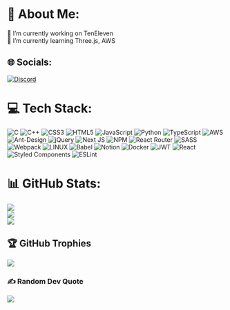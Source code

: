 # 💫 About Me:

🔭 I’m currently working on TenEleven  
🌱 I’m currently learning Three.js, AWS

## 🌐 Socials:

[![Discord](https://img.shields.io/badge/Discord-%237289DA.svg?logo=discord&logoColor=white)](https://discord.gg/zakk#7003)

# 💻 Tech Stack:

![C](https://img.shields.io/badge/c-%2300599C.svg?style=for-the-badge&logo=c&logoColor=white) ![C++](https://img.shields.io/badge/c++-%2300599C.svg?style=for-the-badge&logo=c%2B%2B&logoColor=white) ![CSS3](https://img.shields.io/badge/css3-%231572B6.svg?style=for-the-badge&logo=css3&logoColor=white) ![HTML5](https://img.shields.io/badge/html5-%23E34F26.svg?style=for-the-badge&logo=html5&logoColor=white) ![JavaScript](https://img.shields.io/badge/javascript-%23323330.svg?style=for-the-badge&logo=javascript&logoColor=%23F7DF1E) ![Python](https://img.shields.io/badge/python-3670A0?style=for-the-badge&logo=python&logoColor=ffdd54) ![TypeScript](https://img.shields.io/badge/typescript-%23007ACC.svg?style=for-the-badge&logo=typescript&logoColor=white) ![AWS](https://img.shields.io/badge/AWS-%23FF9900.svg?style=for-the-badge&logo=amazon-aws&logoColor=white) ![Ant-Design](https://img.shields.io/badge/-AntDesign-%230170FE?style=for-the-badge&logo=ant-design&logoColor=white) ![jQuery](https://img.shields.io/badge/jquery-%230769AD.svg?style=for-the-badge&logo=jquery&logoColor=white) ![Next JS](https://img.shields.io/badge/Next-black?style=for-the-badge&logo=next.js&logoColor=white) ![NPM](https://img.shields.io/badge/NPM-%23000000.svg?style=for-the-badge&logo=npm&logoColor=white) ![React Router](https://img.shields.io/badge/React_Router-CA4245?style=for-the-badge&logo=react-router&logoColor=white) ![SASS](https://img.shields.io/badge/SASS-hotpink.svg?style=for-the-badge&logo=SASS&logoColor=white) ![Webpack](https://img.shields.io/badge/webpack-%238DD6F9.svg?style=for-the-badge&logo=webpack&logoColor=black) ![LINUX](https://img.shields.io/badge/Linux-FCC624?style=for-the-badge&logo=linux&logoColor=black) ![Babel](https://img.shields.io/badge/Babel-F9DC3e?style=for-the-badge&logo=babel&logoColor=black) ![Notion](https://img.shields.io/badge/Notion-%23000000.svg?style=for-the-badge&logo=notion&logoColor=white) ![Docker](https://img.shields.io/badge/docker-%230db7ed.svg?style=for-the-badge&logo=docker&logoColor=white) ![JWT](https://img.shields.io/badge/JWT-black?style=for-the-badge&logo=JSON%20web%20tokens) ![React](https://img.shields.io/badge/react-%2320232a.svg?style=for-the-badge&logo=react&logoColor=%2361DAFB) ![Styled Components](https://img.shields.io/badge/styled--components-DB7093?style=for-the-badge&logo=styled-components&logoColor=white) ![ESLint](https://img.shields.io/badge/ESLint-4B3263?style=for-the-badge&logo=eslint&logoColor=white)

# 📊 GitHub Stats:

![](https://github-readme-stats.vercel.app/api?username=jglee96&theme=react&hide_border=false&include_all_commits=false&count_private=true)  
![](https://github-readme-streak-stats.herokuapp.com/?user=jglee96&theme=react&hide_border=false)  
![](https://github-readme-stats.vercel.app/api/top-langs/?username=jglee96&theme=react&hide_border=false&include_all_commits=false&count_private=true&layout=compact)

## 🏆 GitHub Trophies

![](https://github-profile-trophy.vercel.app/?username=jglee96&theme=radical&no-frame=false&no-bg=true&margin-w=4)

### ✍️ Random Dev Quote

![](https://quotes-github-readme.vercel.app/api?type=vetical&theme=merko)

<!-- Proudly created with GPRM ( https://gprm.itsvg.in ) -->
